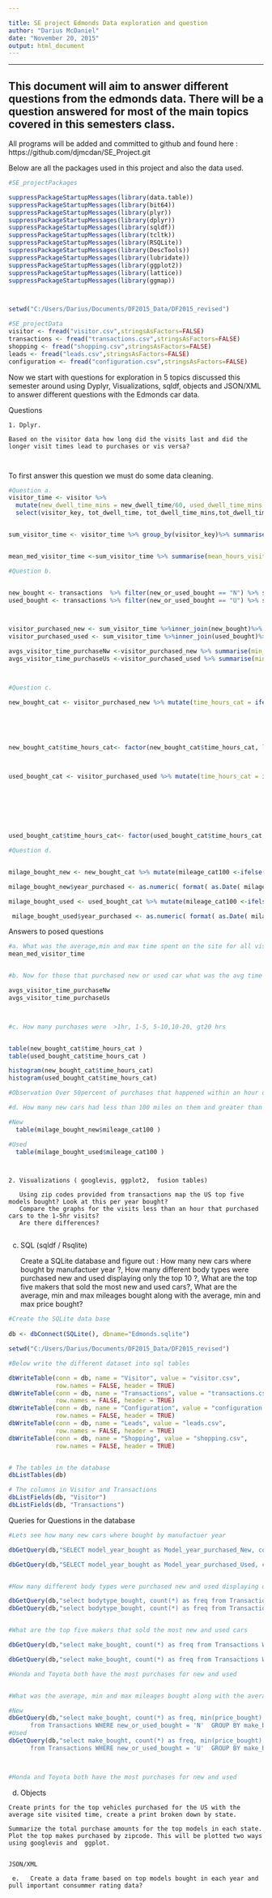 ```yaml
---

title: SE project Edmonds Data exploration and question
author: "Darius McDaniel"
date: "November 20, 2015"
output: html_document
---
```


----------

## This document will aim to answer different questions from the edmonds data. There will be a question answered for most of the main topics covered in this semesters class.

All programs will be added and committed to github and found here : https://github.com/djmcdan/SE_Project.git

Below are all the packages used in this project and also the data used.

```r

#SE_projectPackages

suppressPackageStartupMessages(library(data.table))
suppressPackageStartupMessages(library(bit64))
suppressPackageStartupMessages(library(plyr))
suppressPackageStartupMessages(library(dplyr))
suppressPackageStartupMessages(library(sqldf))
suppressPackageStartupMessages(library(tcltk))
suppressPackageStartupMessages(library(RSQLite))
suppressPackageStartupMessages(library(DescTools))
suppressPackageStartupMessages(library(lubridate))
suppressPackageStartupMessages(library(ggplot2))
suppressPackageStartupMessages(library(lattice))
suppressPackageStartupMessages(library(ggmap))



setwd("C:/Users/Darius/Documents/DF2015_Data/DF2015_revised") 

#SE_projectData
visitor <- fread("visitor.csv",stringsAsFactors=FALSE)
transactions <- fread("transactions.csv",stringsAsFactors=FALSE)
shopping <- fread("shopping.csv",stringsAsFactors=FALSE)
leads <- fread("leads.csv",stringsAsFactors=FALSE)
configuration <- fread("configuration.csv",stringsAsFactors=FALSE)


```

Now we start with questions for exploration in 5 topics discussed this semester around using Dyplyr, Visualizations, sqldf, objects and JSON/XML to answer different questions with the Edmonds car data. 

Questions

    1. Dplyr. 
        
    Based on the visitor data how long did the visits last and did the longer visit times lead to purchases or vis versa?
    
       

To first answer this question we must do some data cleaning. 

```r



#Question a.
visitor_time <- visitor %>% 
  mutate(new_dwell_time_mins = new_dwell_time/60, used_dwell_time_mins = used_dwell_time/60 , tot_dwell_time_mins =   tot_dwell_time/60 , tot_dwell_time_hours = tot_dwell_time_mins/60)%>% 
  select(visitor_key, tot_dwell_time, tot_dwell_time_mins,tot_dwell_time_hours, zip)


sum_visitor_time <- visitor_time %>% group_by(visitor_key)%>% summarise(hours_sum_time = sum(tot_dwell_time_hours, na.rm = TRUE))


mean_med_visitor_time <-sum_visitor_time %>% summarise(mean_hours_visited = mean(hours_sum_time , na.rm = TRUE),median_hours_visited = median(hours_sum_time , na.rm = TRUE))

#Question b.


new_bought <- transactions  %>% filter(new_or_used_bought == "N") %>% select(visitor_key, date_sold, new_or_used_bought, price_bought,model_bought,make_bought,model_year_bought,mileage_bought,bodytype_bought)%>% distinct()
used_bought <- transactions %>% filter(new_or_used_bought == "U") %>% select(visitor_key, date_sold, new_or_used_bought, price_bought,model_bought,make_bought,model_year_bought,mileage_bought,bodytype_bought)%>% distinct()



visitor_purchased_new <- sum_visitor_time %>%inner_join(new_bought)%>% distinct()
visitor_purchased_used <- sum_visitor_time %>%inner_join(used_bought)%>% distinct()

avgs_visitor_time_purchaseNw <-visitor_purchased_new %>% summarise(min_hours_visited = min(hours_sum_time , na.rm = TRUE), mean_hours_visited = mean(hours_sum_time , na.rm = TRUE),med_hours_visited = median(hours_sum_time , na.rm = TRUE), max_hours_visited = max(hours_sum_time , na.rm = TRUE))
avgs_visitor_time_purchaseUs <-visitor_purchased_used %>% summarise(min_hours_visited = min(hours_sum_time , na.rm = TRUE), mean_hours_visited = mean(hours_sum_time , na.rm = TRUE),med_hours_visited = median(hours_sum_time , na.rm = TRUE), max_hours_visited = max(hours_sum_time , na.rm = TRUE))



#Question c.

new_bought_cat <- visitor_purchased_new %>% mutate(time_hours_cat = ifelse(hours_sum_time < 1, 1, ifelse(hours_sum_time >= 1 & hours_sum_time < 5,2,
                                                                                                               ifelse(hours_sum_time >= 5 & hours_sum_time < 10,3,   
                                                                                                                      ifelse(hours_sum_time >= 10 & hours_sum_time < 20,4,
                                                                                                                             ifelse(hours_sum_time >= 20 & hours_sum_time < 48,5,
                                                                                                                                    ifelse(hours_sum_time >= 48 & hours_sum_time < 72,6,
                                                                                                                                           ifelse(hours_sum_time >72,7,NA)))))))) 
new_bought_cat$time_hours_cat<- factor(new_bought_cat$time_hours_cat, levels = c(1,2,3,4,5,6,7), labels = c(">1hr", " 1-5hrs", " 5-10hrs","10-20hrs","20-48hrs", "48-72hrs", ">72hrs")) 



used_bought_cat <- visitor_purchased_used %>% mutate(time_hours_cat = ifelse(hours_sum_time < 1, 1, ifelse(hours_sum_time >= 1 & hours_sum_time < 5,2,
                                                                                                                 ifelse(hours_sum_time >= 5 & hours_sum_time < 10,3,   
                                                                                                                        ifelse(hours_sum_time >= 10 & hours_sum_time < 20,4,
                                                                                                                               ifelse(hours_sum_time >= 20 & hours_sum_time < 48,5,
                                                                                                                                      ifelse(hours_sum_time >= 48 & hours_sum_time < 72,6,
                                                                                                                                             ifelse(hours_sum_time >72,7,NA)))))))) 


used_bought_cat$time_hours_cat<- factor(used_bought_cat$time_hours_cat, levels = c(1,2,3,4,5,6,7), labels = c(">1hr", " 1-5hrs", " 5-10hrs","10-20hrs","20-48hrs", "48-72hrs", ">72hrs")) 

#Question d.


milage_bought_new <- new_bought_cat %>% mutate(mileage_cat100 <-ifelse(mileage_bought <= 100, 1, ifelse(mileage_bought > 100,2,0))) 

milage_bought_new$year_purchased <- as.numeric( format( as.Date( milage_bought_new$date_sold, origin='1900-1-1'), '%Y'))

milage_bought_used <- used_bought_cat %>% mutate(mileage_cat100 <-ifelse(mileage_bought <= 100, 1, ifelse(mileage_bought > 100,2,0))) 

 milage_bought_used$year_purchased <- as.numeric( format( as.Date( milage_bought_used$date_sold, origin='1900-1-1'), '%Y'))

```
Answers to posed questions

```r
#a. What was the average,min and max time spent on the site for all visits
mean_med_visitor_time


#b. Now for those that purchased new or used car what was the avg time visited?

avgs_visitor_time_purchaseNw
avgs_visitor_time_purchaseUs



#c. How many purchases were  >1hr, 1-5, 5-10,10-20, gt20 hrs


table(new_bought_cat$time_hours_cat )
table(used_bought_cat$time_hours_cat )

histogram(new_bought_cat$time_hours_cat)
histogram(used_bought_cat$time_hours_cat)

#Observation Over 50percent of purchases that happened within an hour of visiting the site for new and used cars

#d. How many new cars had less than 100 miles on them and greater than 100 miles?

#New
  table(milage_bought_new$mileage_cat100 )

#Used 
  table(milage_bought_used$mileage_cat100 )




```       
        

    2. Visualizations ( googlevis, ggplot2,  fusion tables)
        
       Using zip codes provided from transactions map the US top five models bought? Look at this per year bought?
       Compare the graphs for the visits less than an hour that purchased cars to the 1-5hr visits?
       Are there differences?
```r
 
 
 
 
```   
 
  c. SQL (sqldf / Rsqlite)
    

        Create a SQLite database and figure out : How many new cars where bought by manufactuer year ?, How many different body types were           purchased new and used displaying only the top 10 ?,  What are the top five makers that sold the most new and used cars?,
        What are the average, min and max mileages bought along with the average, min and max price bought?


``` r
#Create the SQLite data base
  
db <- dbConnect(SQLite(), dbname="Edmonds.sqlite")

setwd("C:/Users/Darius/Documents/DF2015_Data/DF2015_revised") 

#Below write the different dataset into sql tables

dbWriteTable(conn = db, name = "Visitor", value = "visitor.csv",
             row.names = FALSE, header = TRUE)
dbWriteTable(conn = db, name = "Transactions", value = "transactions.csv",
             row.names = FALSE, header = TRUE)
dbWriteTable(conn = db, name = "Configuration", value = "configuration.csv",
             row.names = FALSE, header = TRUE)
dbWriteTable(conn = db, name = "Leads", value = "leads.csv",
             row.names = FALSE, header = TRUE)
dbWriteTable(conn = db, name = "Shopping", value = "shopping.csv",
             row.names = FALSE, header = TRUE)


# The tables in the database
dbListTables(db)     

# The columns in Visitor and Transactions
dbListFields(db, "Visitor")         
dbListFields(db, "Transactions")  
```

Queries for Questions in the database

```r
      
#Lets see how many new cars where bought by manufactuer year

dbGetQuery(db,"SELECT model_year_bought as Model_year_purchased_New, count(*) as modelYR_freq from Transactions  WHERE new_or_used_bought = 'N' GROUP BY model_year_bought")

dbGetQuery(db,"SELECT model_year_bought as Model_year_purchased_Used, count(*) as modelYR_freq from Transactions  WHERE new_or_used_bought = 'U' GROUP BY model_year_bought")


#How many different body types were purchased new and used displaying only the top 10

dbGetQuery(db,"select bodytype_bought, count(*) as freq from Transactions WHERE new_or_used_bought = 'N' group by bodytype_bought order by freq desc LIMIT 10")
dbGetQuery(db,"select bodytype_bought, count(*) as freq from Transactions WHERE new_or_used_bought = 'U' group by bodytype_bought order by freq desc LIMIT 10")


#What are the top five makers that sold the most new and used cars 

dbGetQuery(db,"select make_bought, count(*) as freq from Transactions WHERE new_or_used_bought = 'N'  GROUP BY make_bought  order by freq desc LIMIT 5")

dbGetQuery(db,"select make_bought, count(*) as freq from Transactions WHERE new_or_used_bought = 'U' GROUP BY make_bought order by freq desc LIMIT 5")

#Honda and Toyota both have the most purchases for new and used


#What was the average, min and max mileages bought along with the average, min and max price bought for the top ten

#New
dbGetQuery(db,"select make_bought, count(*) as freq, min(price_bought), avg(price_bought), max(price_bought),min(mileage_bought),  avg(mileage_bought), max(mileage_bought)  
      from Transactions WHERE new_or_used_bought = 'N'  GROUP BY make_bought order by freq desc LIMIT 10")
#Used
dbGetQuery(db,"select make_bought, count(*) as freq, min(price_bought), avg(price_bought), max(price_bought),min(mileage_bought),  avg(mileage_bought), max(mileage_bought)  
      from Transactions WHERE new_or_used_bought = 'U'  GROUP BY make_bought order by freq desc LIMIT 10")



#Honda and Toyota both have the most purchases for new and used


```        

   d. Objects
    

    Create prints for the top vehicles purchased for the US with the average site visited time, create a print broken down by state.

    Summarize the total purchase amounts for the top models in each state.
    Plot the top makes purchased by zipcode. This will be plotted two ways using googlevis and  ggplot. 
    
    
    JSON/XML
    
     e.   Create a data frame based on top models bought in each year and pull important consummer rating data?
